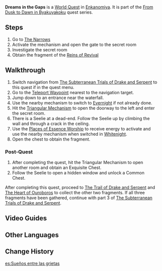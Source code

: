 {{Quest Infobox
|image         = World Quest Dreams in the Gaps.png
|type          = World
|region        = Inazuma
|area          = Enkanomiya
|chapter       = From Dusk to Dawn in Byakuyakoku
|summary       = The Traveler and Paimon visit The Narrows to retrieve a fragment of the Reins of Revival.
|startLocation = [[The Narrows]], [[Enkanomiya]], [[Inazuma]]
|prev          = The Subterranean Trials of Drake and Serpent
|next          = The Subterranean Trials of Drake and Serpent
|characters    = Traveler
}}

'''Dreams in the Gaps''' is a [[World Quest]] in [[Enkanomiya]]. It is part of the [[From Dusk to Dawn in Byakuyakoku]] quest series.

==Steps==
{{Quest Description|You decide to head to The Narrows of Ouroboros to search for the fragment of the Reins of Revival.}}
# Go to [[The Narrows]]
# Activate the mechanism and open the gate to the secret room
# Investigate the secret room
# Obtain the fragment of the [[Reins of Revival Fragment (The Narrows)|Reins of Revival]]

==Walkthrough==
# Switch navigation from [[The Subterranean Trials of Drake and Serpent]] to this quest if in the quest menu.
# Go to the [[Teleport Waypoint]] nearest to the navigation target.
# Jump down to an entrance near the waterfall.
# Use the nearby mechanism to switch to [[Evernight]] if not already done.
# Hit the [[Triangular Mechanism]] to open the doorway to the left and enter the secret room.
# There is a Seelie at a dead-end. Follow the Seelie up by climbing the wall and through a crack in the ceiling.
# Use the [[Places of Essence Worship]] to receive energy to activate and use the nearby mechanism when switched in [[Whitenight]].
# Open the chest to obtain the fragment.

===Post-Quest===
# After completing the quest, hit the Triangular Mechanism to open another room and obtain an Exquisite Chest.
# Follow the Seelie to open a hidden window and unlock a Common Chest.

After completing this quest, proceed to [[The Trail of Drake and Serpent]] and [[The Heart of Ouroboros]] to collect the other two fragments. If all three fragments have been gathered, continue with part 3 of [[The Subterranean Trials of Drake and Serpent]].

==Video Guides==
{{EVT
|video1   = https://youtu.be/umu6WIDh024?t=1013
|caption1 = Dreams in the Gaps Guide
}}

==Other Languages==
{{Other Languages
|en      = Dreams in the Gaps
|zhs     = 缝隙间的梦
|zhs_rm  = Fèngxì Jiān de Mèng
|zht     = 縫隙間的夢
|zht_rm  = Fèngxì Jiān de Mèng
|zh_tl   = Dreams in the Gap
|ja      = 隙間の夢
|ja_rm   = Sukima no Yume
|ja_tl   = Dream of the Gaps
|ko      = 틈새의 꿈
|ko_rm   = Teumsae-ui Kkum
|ko_tl   = Dream in the Gap
|es      = Sueños entre las grietas
|es_tl   = Dreams Among the Cracks
|fr      = Rêves parmi les failles
|fr_tl   = Dreams Among the {{w|Fault (geology)|Faults}}
|ru      = Сновидения в Улочках
|ru_tl   = 
|th      = ความฝันในรอยแยก
|th_rm   = 
|th_tl   = 
|vi      = Giấc Mộng Của Kẽ Hở
|vi_tl   = 
|de      = Träume in den Spalten
|de_tl   = Dreams in the Gaps
|id      = Mimpi di Antara Celah
|id_tl   = Dreams Between the Gaps
|pt      = Sonhos Entre as Fissuras
|pt_tl   = 
}}

==Change History==
{{Change History|2.4}}
[[es:Sueños entre las grietas]]